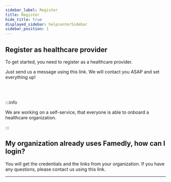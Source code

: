 ```yaml
---
sidebar_label: Register
title: Register
hide_title: true
displayed_sidebar: helpcenterSidebar
sidebar_position: 1
---
```



<div class="hero hero--primary">
  <div class="container">
    <h2 class="hero__title">Register as healthcare provider</h2>
    <p class="hero__subtitle">To get started, you need to register as a healthcare provider.</p>
    <p>Just send us a message using this link. We will contact you ASAP and set everything up!</p>
  </div>
</div>
<br></br>

:::info

We are working on a self-service, that everyone is able to onboard a healthcare organization.

:::

## My organization already uses Famedly, how can I login?

You will get the credentials and the links from your organization. If you have any questions, please contact us using this link.

---
